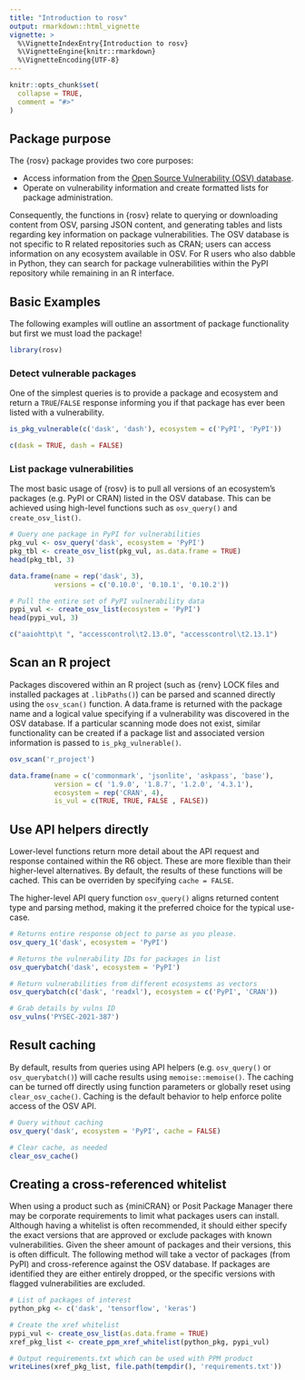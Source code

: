 ```yaml
---
title: "Introduction to rosv"
output: rmarkdown::html_vignette
vignette: >
  %\VignetteIndexEntry{Introduction to rosv}
  %\VignetteEngine{knitr::rmarkdown}
  %\VignetteEncoding{UTF-8}
---
```


```r
knitr::opts_chunk$set(
  collapse = TRUE,
  comment = "#>"
)
```

## Package purpose

The {rosv} package provides two core purposes:

- Access information from the [Open Source Vulnerability (OSV) database](https://osv.dev/).
- Operate on vulnerability information and create formatted lists for package administration.

Consequently, the functions in {rosv} relate to querying or downloading content from OSV, parsing JSON content, and generating tables and lists regarding key information on package vulnerabilities. The OSV database is not specific to R related repositories such as CRAN; users can access information on any ecosystem available in OSV. For R users who also dabble in Python, they can search for package vulnerabilities within the PyPI repository while remaining in an R interface.

## Basic Examples

The following examples will outline an assortment of package functionality but first we must load the package!

```r
library(rosv)
```

### Detect vulnerable packages

One of the simplest queries is to provide a package and ecosystem and return a `TRUE`/`FALSE` response 
informing you if that package has ever been listed with a vulnerability.

```r
is_pkg_vulnerable(c('dask', 'dash'), ecosystem = c('PyPI', 'PyPI'))
```

```r
c(dask = TRUE, dash = FALSE)
```


### List package vulnerabilities

The most basic usage of {rosv} is to pull all versions of an ecosystem's packages (e.g. PyPI or CRAN) listed 
in the OSV database. This can be achieved using high-level functions such as `osv_query()` and `create_osv_list()`. 

```r
# Query one package in PyPI for vulnerabilities
pkg_vul <- osv_query('dask', ecosystem = 'PyPI')
pkg_tbl <- create_osv_list(pkg_vul, as.data.frame = TRUE)
head(pkg_tbl, 3)
```

```r
data.frame(name = rep('dask', 3),
           versions = c('0.10.0', '0.10.1', '0.10.2'))
```


```r
# Pull the entire set of PyPI vulnerability data
pypi_vul <- create_osv_list(ecosystem = 'PyPI')
head(pypi_vul, 3)
```

```r
c("aaiohttp\t ", "accesscontrol\t2.13.0", "accesscontrol\t2.13.1")
```


## Scan an R project

Packages discovered within an R project (such as {renv} LOCK files and installed packages at `.libPaths()`) can be 
parsed and scanned directly using the `osv_scan()` function. A data.frame is returned with the package name and a logical value 
specifying if a vulnerability was discovered in the OSV database. If a particular scanning mode does not exist, similar 
functionality can be created if a package list and associated version information is passed to `is_pkg_vulnerable()`.

```r
osv_scan('r_project')
```

```r
data.frame(name = c('commonmark', 'jsonlite', 'askpass', 'base'),
           version = c( '1.9.0', '1.8.7', '1.2.0', '4.3.1'),
           ecosystem = rep('CRAN', 4), 
           is_vul = c(TRUE, TRUE, FALSE , FALSE))
```


## Use API helpers directly

Lower-level functions return more detail about the API request and response 
contained within the R6 object. These are more flexible than their higher-level alternatives. 
By default, the results of these functions will be cached. This can be overriden 
by specifying `cache = FALSE`.

The higher-level API query function `osv_query()` aligns returned content type and parsing method, making it the preferred choice for the typical use-case.

```r
# Returns entire response object to parse as you please.
osv_query_1('dask', ecosystem = 'PyPI')

# Returns the vulnerability IDs for packages in list
osv_querybatch('dask', ecosystem = 'PyPI')

# Return vulnerabilities from different ecosystems as vectors
osv_querybatch(c('dask', 'readxl'), ecosystem = c('PyPI', 'CRAN'))

# Grab details by vulns ID
osv_vulns('PYSEC-2021-387')
```

## Result caching

By default, results from queries using API helpers (e.g. `osv_query()` or `osv_querybatch()`) will cache results using `memoise::memoise()`. The caching can be turned off directly using function parameters or globally reset using `clear_osv_cache()`. Caching is the default behavior to help enforce polite access of the OSV API.

```r
# Query without caching
osv_query('dask', ecosystem = 'PyPI', cache = FALSE)

# Clear cache, as needed
clear_osv_cache()
```


## Creating a cross-referenced whitelist

When using a product such as {miniCRAN} or Posit Package Manager there may be 
corporate requirements to limit what packages users can install. Although having a 
whitelist is often recommended, it should either specify the exact versions that are approved 
or exclude packages with known vulnerabilities. Given the sheer amount of packages and their versions, this 
is often difficult. The following method will take a vector of packages (from PyPI) and cross-reference against 
the OSV database. If packages are identified they are either entirely dropped, or the specific versions with flagged 
vulnerabilities are excluded.

```r
# List of packages of interest
python_pkg <- c('dask', 'tensorflow', 'keras')

# Create the xref whitelist
pypi_vul <- create_osv_list(as.data.frame = TRUE)
xref_pkg_list <- create_ppm_xref_whitelist(python_pkg, pypi_vul)

# Output requirements.txt which can be used with PPM product
writeLines(xref_pkg_list, file.path(tempdir(), 'requirements.txt'))
```
